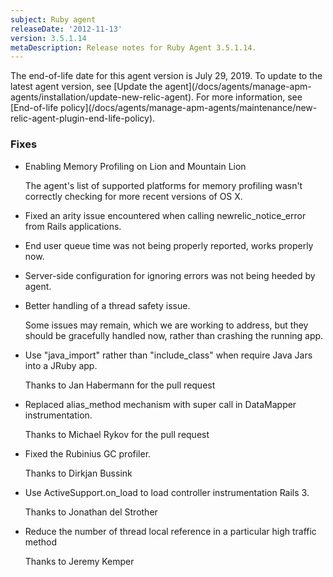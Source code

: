 ```yaml
---
subject: Ruby agent
releaseDate: '2012-11-13'
version: 3.5.1.14
metaDescription: Release notes for Ruby Agent 3.5.1.14.
---
```


<Callout variant="important">
  The end-of-life date for this agent version is July 29, 2019. To update to the latest agent version, see [Update the agent](/docs/agents/manage-apm-agents/installation/update-new-relic-agent). For more information, see [End-of-life policy](/docs/agents/manage-apm-agents/maintenance/new-relic-agent-plugin-end-life-policy).
</Callout>

### Fixes

* Enabling Memory Profiling on Lion and Mountain Lion

  The agent's list of supported platforms for memory profiling wasn't correctly checking for more recent versions of OS X.
* Fixed an arity issue encountered when calling newrelic_notice_error from Rails applications.
* End user queue time was not being properly reported, works properly now.
* Server-side configuration for ignoring errors was not being heeded by agent.
* Better handling of a thread safety issue.

  Some issues may remain, which we are working to address, but they should be gracefully handled now, rather than crashing the running app.
* Use "java_import" rather than "include_class" when require Java Jars into a JRuby app.

  Thanks to Jan Habermann for the pull request
* Replaced alias_method mechanism with super call in DataMapper instrumentation.

  Thanks to Michael Rykov for the pull request
* Fixed the Rubinius GC profiler.

  Thanks to Dirkjan Bussink
* Use ActiveSupport.on_load to load controller instrumentation Rails 3.

  Thanks to Jonathan del Strother
* Reduce the number of thread local reference in a particular high traffic method

  Thanks to Jeremy Kemper
